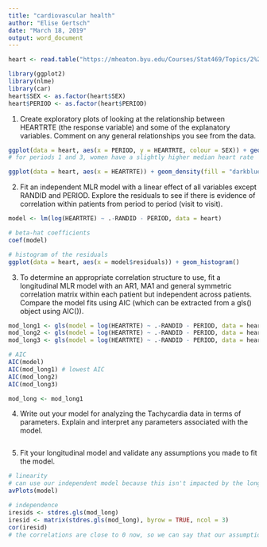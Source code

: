 ```yaml
---
title: "cardiovascular health"
author: "Elise Gertsch"
date: "March 18, 2019"
output: word_document
---
```


```r
heart <- read.table("https://mheaton.byu.edu/Courses/Stat469/Topics/2%20-%20TemporalCorrelation/2%20-%20Longitudinal/HWCaseStudy/Data/Tachycardia.txt", header = TRUE)

library(ggplot2)
library(nlme)
library(car)
heart$SEX <- as.factor(heart$SEX)
heart$PERIOD <- as.factor(heart$PERIOD)
```

1. Create exploratory plots of looking at the relationship between HEARTRTE (the response variable) and some of the explanatory variables. Comment on any general relationships you see from the data.
```r
ggplot(data = heart, aes(x = PERIOD, y = HEARTRTE, colour = SEX)) + geom_boxplot() + scale_color_hue(labels = c("Male", "Female")) + ylab("Heart Rate") + ggtitle("Heart Rate by Period and Sex")
# for periods 1 and 3, women have a slightly higher median heart rate

ggplot(data = heart, aes(x = HEARTRTE)) + geom_density(fill = "darkblue")
```

2. Fit an independent MLR model with a linear effect of all variables except RANDID and PERIOD. Explore the residuals to see if there is evidence of correlation within patients from period to period (visit to visit).
```r
model <- lm(log(HEARTRTE) ~ .-RANDID - PERIOD, data = heart)

# beta-hat coefficients
coef(model)

# histogram of the residuals
ggplot(data = heart, aes(x = model$residuals)) + geom_histogram()
```

3. To determine an appropriate correlation structure to use, fit a longitudinal MLR model with an AR1, MA1 and general symmetric correlation matrix within each patient but independent across patients. Compare the model fits using AIC (which can be extracted from a gls() object using AIC()).
```r
mod_long1 <- gls(model = log(HEARTRTE) ~ .-RANDID - PERIOD, data = heart, corSymm(form =~ 1 | RANDID), method = "ML")
mod_long2 <- gls(model = log(HEARTRTE) ~ .-RANDID - PERIOD, data = heart, corAR1(form =~ 1 | RANDID), method = "ML")
mod_long3 <- gls(model = log(HEARTRTE) ~ .-RANDID - PERIOD, data = heart, corARMA(form =~ 1 | RANDID, p = 0, q = 1), method = "ML") #ARIMA with p = 0 and q = 1

# AIC
AIC(model)
AIC(mod_long1) # lowest AIC
AIC(mod_long2)
AIC(mod_long3)

mod_long <- mod_long1
```

4. Write out your model for analyzing the Tachycardia data in terms of parameters. Explain and interpret any parameters associated with the model.
```r

```

5. Fit your longitudinal model and validate any assumptions you made to fit the model.
```r
# linearity 
# can use our independent model because this isn't impacted by the longitudinal nature of the data
avPlots(model)

# independence
iresids <- stdres.gls(mod_long)
iresid <- matrix(stdres.gls(mod_long), byrow = TRUE, ncol = 3)
cor(iresid)
# the correlations are close to 0 now, so we can say that our assumption of independence is met

```

